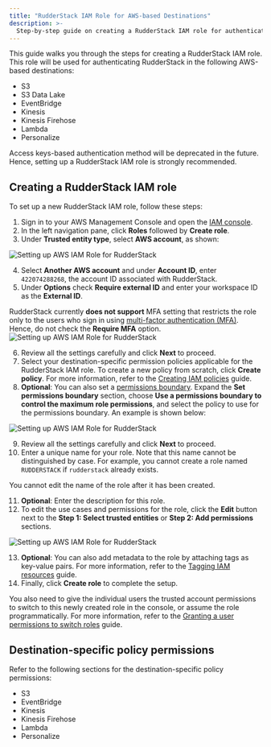 ```yaml
---
title: "RudderStack IAM Role for AWS-based Destinations"
description: >-
  Step-by-step guide on creating a RudderStack IAM role for authenticating AWS-based destinations.
---
```


This guide walks you through the steps for creating a RudderStack IAM role. This role will be used for authenticating RudderStack in the following AWS-based destinations:

- <Link to="/destinations/streaming-destinations/amazon-s3/">S3</Link>
- <Link to="/destinations/warehouse-destinations/s3-datalake/">S3 Data Lake</Link>
- <Link to="/destinations/streaming-destinations/amazon-eventbridge/">EventBridge</Link>
- <Link to="/destinations/streaming-destinations/amazon-kinesis/">Kinesis</Link>
- <Link to="/destinations/streaming-destinations/amazon-kinesis-firehose/">Kinesis Firehose</Link>
- <Link to="/destinations/streaming-destinations/aws-lambda/">Lambda</Link>
- <Link to="/destinations/streaming-destinations/aws-personalize/">Personalize</Link>

<div class="warningBlock">
Access keys-based authentication method will be deprecated in the future. Hence, setting up a RudderStack IAM role is strongly recommended.
</div>

## Creating a RudderStack IAM role

To set up a new RudderStack IAM role, follow these steps:

1. Sign in to your AWS Management Console and open the <a href="https://console.aws.amazon.com/iam/">IAM console</a>.
2. In the left navigation pane, click **Roles** followed by **Create role**.
3. Under **Trusted entity type**, select **AWS account**, as shown:

<img src="../assets/destinations/aws-role-1.png" alt="Setting up AWS IAM Role for RudderStack" />

4. Select **Another AWS account** and under **Account ID**, enter `422074288268`, the account ID associated with RudderStack.
5. Under **Options** check **Require external ID** and enter your <Link to="/dashboard-guides/overview/#workspace-id">workspace ID</Link> as the **External ID**.

<div class="warningBlock">
RudderStack currently <strong>does not support</strong> MFA setting that restricts the role only to the users who sign in using <a href="https://docs.aws.amazon.com/IAM/latest/UserGuide/id_credentials_mfa.html">multi-factor authentication (MFA)</a>. Hence, do not check the <strong>Require MFA</strong> option.
</div>

<img src="../assets/destinations/aws-role-2.png" alt="Setting up AWS IAM Role for RudderStack" />

6. Review all the settings carefully and click **Next** to proceed.
7. Select your destination-specific permission policies applicable for the RudderStack IAM role. To create a new policy from scratch, click **Create policy**. For more information, refer to the <a href="https://docs.aws.amazon.com/IAM/latest/UserGuide/access_policies_create-console.html#access_policies_create-start">Creating IAM policies</a> guide.
8. **Optional**: You can also set a <a href="https://docs.aws.amazon.com/IAM/latest/UserGuide/access_policies_boundaries.html">permissions boundary</a>. Expand the **Set permissions boundary** section, choose **Use a permissions boundary to control the maximum role permissions**, and select the policy to use for the permissions boundary. An example is shown below:

<img src="../assets/destinations/aws-role-3.png" alt="Setting up AWS IAM Role for RudderStack" />

9. Review all the settings carefully and click **Next** to proceed.
10. Enter a unique name for your role. Note that this name cannot be distinguished by case. For example, you cannot create a role named `RUDDERSTACK` if `rudderstack` already exists.

<div class="warningBlock">
You cannot edit the name of the role after it has been created.
</div>

11. **Optional**: Enter the description for this role.
12. To edit the use cases and permissions for the role, click the **Edit** button next to the **Step 1: Select trusted entities** or **Step 2: Add permissions** sections.

<img src="../assets/destinations/aws-role-4.png" alt="Setting up AWS IAM Role for RudderStack" />

13. **Optional**: You can also add metadata to the role by attaching tags as key-value pairs. For more information, refer to the <a href="https://docs.aws.amazon.com/IAM/latest/UserGuide/id_tags.html">Tagging IAM resources</a> guide.
14. Finally, click **Create role** to complete the setup.

<div class="warningBlock">
You also need to give the individual users the trusted account permissions to switch to this newly created role in the console, or assume the role programmatically. For more information, refer to the <a href="https://docs.aws.amazon.com/IAM/latest/UserGuide/id_roles_use_permissions-to-switch.html">Granting a user permissions to switch roles</a> guide.
</div>

## Destination-specific policy permissions

Refer to the following sections for the destination-specific policy permissions:

- <Link to="/destinations/streaming-destinations/amazon-s3/#permissions">S3</Link>
- <Link to="">EventBridge</Link>
- <Link to="">Kinesis</Link>
- <Link to="">Kinesis Firehose</Link>
- <Link to="">Lambda</Link>
- <Link to="/destinations/streaming-destinations/aws-personalize/#connection-settings">Personalize</Link>